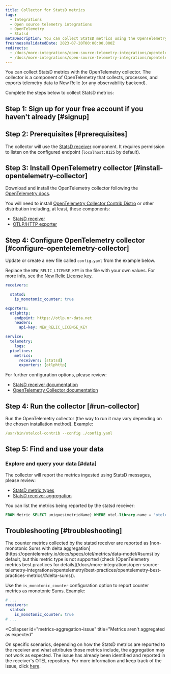 ```yaml
---
title: Collector for StatsD metrics
tags:
  - Integrations
  - Open source telemetry integrations
  - OpenTelemetry
  - Statsd
metaDescription: You can collect StatsD metrics using the OpenTelemetry collector.
freshnessValidatedDate: 2023-07-20T00:00:00.000Z
redirects:
  - /docs/more-integrations/open-source-telemetry-integrations/opentelemetry/collector/collector-configuration-examples/opentelemetry-collector-statsd/
  - /docs/more-integrations/open-source-telemetry-integrations/opentelemetry/get-started/collector-infra-monitoring/opentelemetry-collector-infra-statsd
---
```


You can collect StatsD metrics with the OpenTelemetry collector. The collector is a component of OpenTelemetry that collects, processes, and exports telemetry data to New Relic (or any observability backend).

Complete the steps below to collect StatsD metrics:

## Step 1: Sign up for your free account if you haven't already [#signup]

<InlineSignup />

## Step 2: Prerequisites [#prerequisites]

The collector will use the [StatsD receiver](https://github.com/open-telemetry/opentelemetry-collector-contrib/tree/main/receiver/statsdreceiver) component. It requires permission to listen on the configured endpoint (`localhost:8125` by default).

## Step 3: Install OpenTelemetry collector [#install-opentelemetry-collector]

Download and install the OpenTelemetry collector following the [OpenTelemetry docs](https://opentelemetry.io/docs/collector/getting-started/).

You will need to install [OpenTelemetry Collector Contrib Distro](https://github.com/open-telemetry/opentelemetry-collector-releases/tree/main/distributions/otelcol-contrib) or other distribution including, at least, these components:

* [StatsD receiver](https://github.com/open-telemetry/opentelemetry-collector-contrib/tree/main/receiver/statsdreceiver)
* [OTLP/HTTP exporter](https://github.com/open-telemetry/opentelemetry-collector/tree/main/exporter/otlphttpexporter)

## Step 4: Configure OpenTelemetry collector [#configure-opentelemetry-collector]

Update or create a new file called `config.yaml` from the example below.

Replace the `NEW_RELIC_LICENSE_KEY` in the file with your own values. For more info, see the [New Relic License key](/docs/apis/intro-apis/new-relic-api-keys/#license-key).

```yaml
receivers:

  statsd:
    is_monotonic_counter: true

exporters:
  otlphttp:
    endpoint: https://otlp.nr-data.net
    headers:
      api-key: NEW_RELIC_LICENSE_KEY

service:
  telemetry:
    logs:
  pipelines:
    metrics:
      receivers: [statsd]
      exporters: [otlphttp]
```

For further configuration options, please review:
* [StatsD receiver documentation](https://github.com/open-telemetry/opentelemetry-collector-contrib/tree/main/receiver/statsdreceiver#configuration)
* [OpenTelemetry Collector documentation](https://opentelemetry.io/docs/collector/configuration/)

## Step 4: Run the collector [#run-collector]

Run the OpenTelemetry collector (the way to run it may vary depending on the chosen installation method). Example:

```yaml
/usr/bin/otelcol-contrib --config ./config.yaml
```

## Step 5: Find and use your data

### Explore and query your data [#data]

The collector will report the metrics ingested using StatsD messages, please review:

- [StatsD metric types](https://github.com/statsd/statsd/blob/master/docs/metric_types.md)
- [StatsD receiver aggregation](https://github.com/open-telemetry/opentelemetry-collector-contrib/tree/main/receiver/statsdreceiver#aggregation)

You can list the metrics being reported by the statsd receiver:

  ```sql
  FROM Metric SELECT uniques(metricName) WHERE otel.library.name = 'otelcol/statsdreceiver' LIMIT MAX
  ```

## Troubleshooting [#troubleshooting]

<CollapserGroup>
  <Collapser
    id="counters-not-reported"
    title="Counter metrics are not reported"
  >
  The counter metrics collected by the statsd receiver are reported as [non-monotonic Sums with delta aggregation](https://opentelemetry.io/docs/specs/otel/metrics/data-model/#sums) by default,
  but this metric type is not supported (check [OpenTelemetry metrics best practices for details](/docs/more-integrations/open-source-telemetry-integrations/opentelemetry/best-practices/opentelemetry-best-practices-metrics/#delta-sums)).

  Use the `is_monotonic_counter` configuration option to report counter metrics as monotonic Sums. Example:

  ```yaml
  # ...
  receivers:
    statsd:
      is_monotonic_counter: true
  # ...
  ```

  </Collapser>

  <Collapser
    id="metrics-aggregation-issue"
    title="Metrics aren't aggregated as expected"
  >
  On specific scenarios, depending on how the StatsD metrics are reported to the receiver and what attributes those metrics include, the aggregation may not work as expected.
  The issue has already been identified and reported in the receiver's OTEL repository. For more information and keep track of the issue, click [here](https://github.com/open-telemetry/opentelemetry-collector-contrib/issues/23809).

  </Collapser>

</CollapserGroup>
